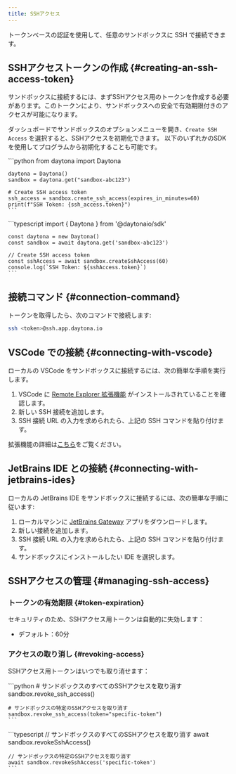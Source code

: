 ```yaml
---
title: SSHアクセス
---
```



トークンベースの認証を使用して、任意のサンドボックスに SSH で接続できます。

## SSHアクセストークンの作成 \{#creating-an-ssh-access-token\}

サンドボックスに接続するには、まずSSHアクセス用のトークンを作成する必要があります。このトークンにより、サンドボックスへの安全で有効期限付きのアクセスが可能になります。

ダッシュボードでサンドボックスのオプションメニューを開き、`Create SSH Access` を選択すると、SSHアクセスを初期化できます。
以下のいずれかのSDKを使用してプログラムから初期化することも可能です。

<Tabs>
  <TabItem label="Python" icon="seti:python">
    ```python
    from daytona import Daytona

    daytona = Daytona()
    sandbox = daytona.get("sandbox-abc123")

    # Create SSH access token
    ssh_access = sandbox.create_ssh_access(expires_in_minutes=60)
    print(f"SSH Token: {ssh_access.token}")
    ```
  </TabItem>

  <TabItem label="TypeScript" icon="seti:typescript">
    ```typescript
    import { Daytona } from '@daytonaio/sdk'

    const daytona = new Daytona()
    const sandbox = await daytona.get('sandbox-abc123')

    // Create SSH access token
    const sshAccess = await sandbox.createSshAccess(60)
    console.log(`SSH Token: ${sshAccess.token}`)
    ```
  </TabItem>
</Tabs>

## 接続コマンド \{#connection-command\}

トークンを取得したら、次のコマンドで接続します:

```bash
ssh <token>@ssh.app.daytona.io
```

## VSCode での接続 \{#connecting-with-vscode\}

ローカルの VSCode をサンドボックスに接続するには、次の簡単な手順を実行します。

1. VSCode に [Remote Explorer 拡張機能](https://marketplace.visualstudio.com/items?itemName=ms-vscode.remote-explorer) がインストールされていることを確認します。
2. 新しい SSH 接続を追加します。
3. SSH 接続 URL の入力を求められたら、上記の SSH コマンドを貼り付けます。

拡張機能の詳細は[こちら](https://code.visualstudio.com/docs/remote/ssh)をご覧ください。

## JetBrains IDE との接続 \{#connecting-with-jetbrains-ides\}

ローカルの JetBrains IDE をサンドボックスに接続するには、次の簡単な手順に従います:

1. ローカルマシンに [JetBrains Gateway](https://www.jetbrains.com/remote-development/gateway/) アプリをダウンロードします。
2. 新しい接続を追加します。
3. SSH 接続 URL の入力を求められたら、上記の SSH コマンドを貼り付けます。
4. サンドボックスにインストールしたい IDE を選択します。

## SSHアクセスの管理 \{#managing-ssh-access\}

### トークンの有効期限 \{#token-expiration\}

セキュリティのため、SSHアクセス用トークンは自動的に失効します：

* デフォルト：60分

### アクセスの取り消し \{#revoking-access\}

SSHアクセス用トークンはいつでも取り消せます：

<Tabs>
  <TabItem label="Python" icon="seti:python">
    ```python
    # サンドボックスのすべてのSSHアクセスを取り消す
    sandbox.revoke_ssh_access()

    # サンドボックスの特定のSSHアクセスを取り消す
    sandbox.revoke_ssh_access(token="specific-token")
    ```
  </TabItem>

  <TabItem label="TypeScript" icon="seti:typescript">
    ```typescript
    // サンドボックスのすべてのSSHアクセスを取り消す
    await sandbox.revokeSshAccess()

    // サンドボックスの特定のSSHアクセスを取り消す
    await sandbox.revokeSshAccess('specific-token')
    ```
  </TabItem>
</Tabs>
